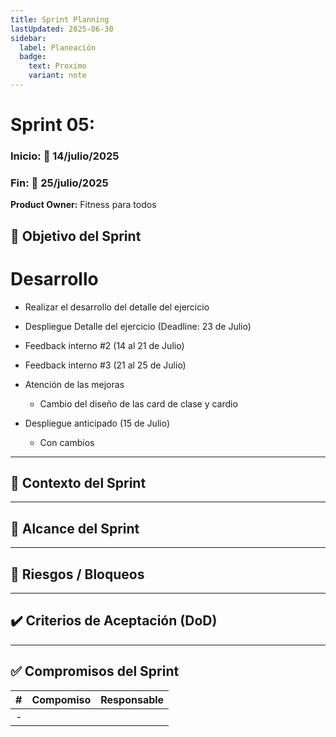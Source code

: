 ```yaml
---
title: Sprint Planning
lastUpdated: 2025-06-30
sidebar:
  label: Planeación
  badge:
    text: Proximo
    variant: note
---
```


# Sprint 05: 
### Inicio: 🚩 14/julio/2025
### Fin:    🏁 25/julio/2025

**Product Owner:** Fitness para todos

## 🎯 Objetivo del Sprint

# Desarrollo

* Realizar el desarrollo del detalle del ejercicio

* Despliegue Detalle del ejercicio (Deadline: 23 de Julio)

* Feedback interno #2 (14 al 21 de Julio)
* Feedback interno #3 (21 al 25 de Julio)

* Atención de las mejoras
  * Cambio del diseño de las card de clase y cardio

* Despliegue anticipado (15 de Julio)
  * Con cambios


---

## 🧠 Contexto del Sprint



---

## 📌 Alcance del Sprint


---

## 🚧 Riesgos / Bloqueos


---

## ✔️ Criterios de Aceptación (DoD)


---

## ✅ Compromisos del Sprint


| # | Compomiso                                                                                           | Responsable     |
| - |-----------------------------------------------------------------------------------------------------|-----------------|
| - |                                                                                                     |                 |
